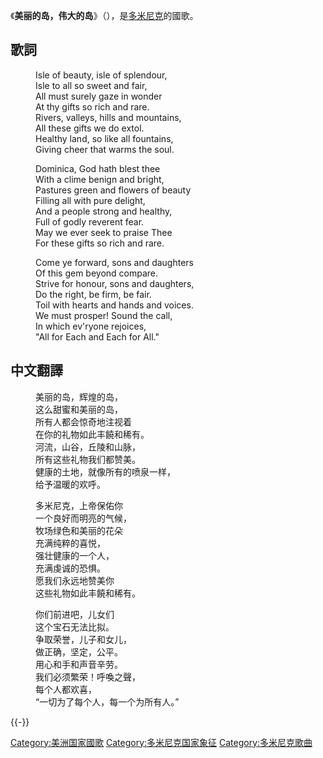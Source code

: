 {{otheruses|subject=多米尼克的國歌|other=[[多明尼加共和國|多明尼加共和國]]的國歌|多明尼加共和國國歌}}

{{Infobox anthem
|title         =Isle of Beauty, Isle of Splendour
|chinese_title = 美丽的岛，伟大的岛
|image         = Flag of Dominica.svg
|image_size    =
|border        =
|caption       =
|prefix        = 国歌
|country       = {{DMA}}
|author        = Wilfred Oscar Morgan Pond
|lyrics_date   = 1967年
|composer      = Lemuel McPherson Christian
|music_date    = 1967年
|adopted       = 1978年
|until         =
|sound         = National Anthem of Dominica by US Navy Band.ogg
|sound_title   = 
}}

《'''美丽的岛，伟大的岛'''》（{{lang-en|Isle of Beauty, Isle of Splendour}}），是[[多米尼克|多米尼克]]的國歌。

==歌詞==
:Isle of beauty, isle of splendour,
:Isle to all so sweet and fair,
:All must surely gaze in wonder
:At thy gifts so rich and rare.
:Rivers, valleys, hills and mountains,
:All these gifts we do extol.
:Healthy land, so like all fountains,
:Giving cheer that warms the soul.

:Dominica, God hath blest thee
:With a clime benign and bright,
:Pastures green and flowers of beauty
:Filling all with pure delight,
:And a people strong and healthy,
:Full of godly reverent fear.
:May we ever seek to praise Thee
:For these gifts so rich and rare.

:Come ye forward, sons and daughters
:Of this gem beyond compare.
:Strive for honour, sons and daughters,
:Do the right, be firm, be fair.
:Toil with hearts and hands and voices.
:We must prosper! Sound the call,
:In which ev'ryone rejoices,
:"All for Each and Each for All."

==中文翻譯==
:美丽的岛，辉煌的岛，
:这么甜蜜和美丽的岛，
:所有人都会惊奇地注视着
:在你的礼物如此丰饒和稀有。
:河流，山谷，丘陵和山脉，
:所有这些礼物我们都赞美。
:健康的土地，就像所有的喷泉一样，
:给予温暖的欢呼。

:多米尼克，上帝保佑你
:一个良好而明亮的气候，
:牧场绿色和美丽的花朵
:充满纯粹的喜悦，
:强壮健康的一个人，
:充满虔诚的恐惧。
:愿我们永远地赞美你
:这些礼物如此丰饒和稀有。

:你们前进吧，儿女们
:这个宝石无法比拟。
:争取荣誉，儿子和女儿，
:做正确，坚定，公平。
:用心和手和声音辛劳。
:我们必须繁荣！呼喚之聲，
:每个人都欢喜，
:“一切为了每个人，每一个为所有人。”

{{-}}
{{美洲各國家和地區国歌}}

[[Category:美洲国家國歌|Category:美洲国家國歌]]
[[Category:多米尼克国家象征|Category:多米尼克国家象征]]
[[Category:多米尼克歌曲|Category:多米尼克歌曲]]